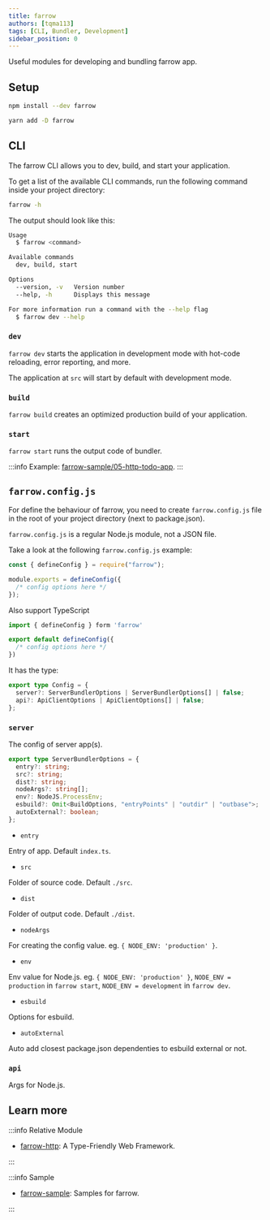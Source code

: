 ```yaml
---
title: farrow
authors: [tqma113]
tags: [CLI, Bundler, Development]
sidebar_position: 0
---
```



Useful modules for developing and bundling farrow app.

## Setup

<Tabs groupId="package-tool">
<TabItem value="npm" label="npm">

```bash
npm install --dev farrow
```

</TabItem>
<TabItem value="yarn" label="Yarn" default>

```bash
yarn add -D farrow
```

</TabItem>
</Tabs>

## CLI

The farrow CLI allows you to dev, build, and start your application.

To get a list of the available CLI commands, run the following command inside your project directory:

```bash
farrow -h
```

The output should look like this:

```bash
Usage
  $ farrow <command>

Available commands
  dev, build, start

Options
  --version, -v   Version number
  --help, -h      Displays this message

For more information run a command with the --help flag
  $ farrow dev --help
```

### `dev`

`farrow dev` starts the application in development mode with hot-code reloading, error reporting, and more.

The application at `src` will start by default with development mode.

### `build`

`farrow build` creates an optimized production build of your application.

### `start`

`farrow start` runs the output code of bundler.

:::info
Example: [farrow-sample/05-http-todo-app](https://github.com/tqma113/farrow-sample/tree/main/samples/05-http-todo-app).
:::

## `farrow.config.js`

For define the behaviour of farrow, you need to create `farrow.config.js` file in the root of your project directory (next to package.json).

`farrow.config.js` is a regular Node.js module, not a JSON file.

Take a look at the following `farrow.config.js` example:

```js
const { defineConfig } = require("farrow");

module.exports = defineConfig({
  /* config options here */
});
```

Also support TypeScript

```ts
import { defineConfig } form 'farrow'

export default defineConfig({
  /* config options here */
})
```

It has the type:

```ts
export type Config = {
  server?: ServerBundlerOptions | ServerBundlerOptions[] | false;
  api?: ApiClientOptions | ApiClientOptions[] | false;
};
```

### `server`

The config of server app(s).

```ts
export type ServerBundlerOptions = {
  entry?: string;
  src?: string;
  dist?: string;
  nodeArgs?: string[];
  env?: NodeJS.ProcessEnv;
  esbuild?: Omit<BuildOptions, "entryPoints" | "outdir" | "outbase">;
  autoExternal?: boolean;
};
```

- `entry`

Entry of app. Default `index.ts`.

- `src`

Folder of source code. Default `./src`.

- `dist`

Folder of output code. Default `./dist`.

- `nodeArgs`

For creating the config value. eg. `{ NODE_ENV: 'production' }`.

- `env`

Env value for Node.js. eg. `{ NODE_ENV: 'production' }`, `NODE_ENV = production` in `farrow start`, `NODE_ENV = development` in `farrow dev`.

- `esbuild`

Options for esbuild.

- `autoExternal`

Auto add closest package.json dependenties to esbuild external or not.

### `api`

Args for Node.js.

## Learn more

:::info Relative Module

- [farrow-http](../http/01-farrow-http.mdx): A Type-Friendly Web Framework.

:::

:::info Sample

- [farrow-sample](https://github.com/tqma113/farrow-sample): Samples for farrow.

:::
